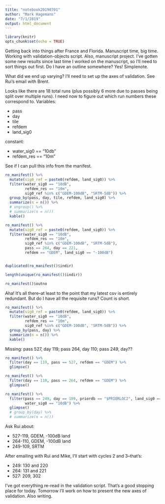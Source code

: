 ```yaml
---
title: "notebook20190701"
author: "Mark Hagemann"
date: "7/1/2019"
output: html_document
---
```


```r
library(knitr)
opts_chunk$set(echo = TRUE)
```


Getting back into things after France and Florida. Manuscript time, big time. Working with validation-objects script. Also, manuscript project. I've gotten some new results since last time I worked on the manuscript, so I'll need to sort things out first. Do I have an outline somewhere? Yes! Simplenote. 

What did we end up varying? I'll need to set up the axes of validation. See Rui's email with Brent.

Looks like there are 18 total runs (plus possibly 6 more due to passes being split over multiple runs). I need now to figure out which run numbers these correspond to. Variables:

- pass
- day
- tile
- refdem
- land_sig0

constant:

- water_sig0 == "10db"
- refdem_res == "10m"

See if I can pull this info from the manifest. 

```r
ro_manifest() %>% 
  mutate(sig0_ref = paste0(refdem, land_sig0)) %>% 
  filter(water_sig0 == "10dB",
         refdem_res == "10m",
         sig0_ref %in% c("GDEM-100dB", "SRTM-5dB")) %>% 
  group_by(pass, day, tile, refdem, land_sig0) %>% 
  summarize(n = n()) %>%  
  # ungroup() %>%
  # summarize(n = n())
  kable()

ro_manifest() %>% 
  mutate(sig0_ref = paste0(refdem, land_sig0)) %>% 
  filter(water_sig0 == "10dB",
         refdem_res == "10m",
         sig0_ref %in% c("GDEM-100dB", "SRTM-5dB"),
         pass == 264, day == 221, 
         refdem == "GDEM", land_sig0 == "-100dB")


duplicated(ro_manifest()$indir)

length(unique(ro_manifest()$indir))

ro_manifest()$outno
```

Aha! It's all there--at least to the point that my latest csv is entirely redundant. But do I have all the requisite runs? Count is short.

```r
ro_manifest() %>% 
  mutate(sig0_ref = paste0(refdem, land_sig0)) %>% 
  filter(water_sig0 == "10dB",
         refdem_res == "10m",
         sig0_ref %in% c("GDEM-100dB", "SRTM-5dB")) %>% 
  group_by(pass, day) %>% 
  summarize(n = n()) %>% 
  kable()
```

Missing: pass 527, day 119; pass 264, day 110; pass 249, day??

```r
ro_manifest() %>% 
  filter(day == 119, pass == 527, refdem == "GDEM") %>% 
  glimpse()

ro_manifest() %>% 
  filter(day == 110, pass == 264, refdem == "GDEM") %>%
  glimpse()

ro_manifest() %>% 
  filter(pass == 249, day == 109, priordb == "$PRIORLOC2", land_sig0 == "-100dB",
         water_sig0 == "10dB") %>% 
  glimpse()
  # group_by(day) %>% 
  # summarize(n = n())
```

Ask Rui about:

- 527-119, GDEM, -100dB land
- 264-110, GDEM, -100dB land
- 249-109, SRTM

After emailing with Rui and Mike, I'll start with cycles 2 and 3--that's:

- 249: 130 and 220
- 264: 131 and 221
- 527: 209, 302

I've got everything re-read in the validation script. That's a good stopping place for today. Tomorrow I'll work on how to present the new axes of validation. Also writing. 

